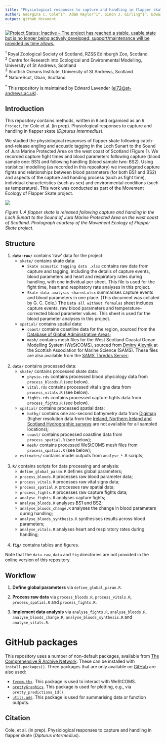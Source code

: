 ```yaml
---
title: "Physiological responses to capture and handling in flapper skate (_Dipturus intermedius_)"
author: Georgina C. Cole^1^, Adam Naylor^1^, Simon J. Girling^1^, Edward Lavender^2,3\*^, Jane Dodd^4^, James A. Thorburn^3^
output: github_document
---
```


[![Project Status: Inactive – The project has reached a stable, usable state but is no longer being actively developed; support/maintenance will be provided as time allows.](https://www.repostatus.org/badges/latest/inactive.svg)](https://www.repostatus.org/#inactive)

^1^ Royal Zoological Society of Scotland, RZSS Edinburgh Zoo, Scotland  
^2^  Centre for Research into Ecological and Environmental Modelling, University of St Andrews, Scotland  
^3^  Scottish Oceans Institute, University of St Andrews, Scotland  
^4^  NatureScot, Oban, Scotland

^\*^ This repository is maintained by Edward Lavender (<el72@st-andrews.ac.uk>).

## Introduction

This repository contains methods, written in `R` and organised as an `R Project`, for Cole et al. (in prep). Physiological responses to capture and handling in flapper skate (*Dipturus intermedius*).

We studied the physiological responses of flapper skate following catch-and-release angling and acoustic tagging in the Loch Sunart to the Sound of Jura Marine Protected Area on the west coast of Scotland (Figure 1). We recorded capture fight times and blood parameters following capture (blood sample one: BS1) and following handling (blood sample two: BS2). Using statistical modelling (as recorded in this repository) we investigated capture fights and relationships between blood parameters (for both BS1 and BS2) and aspects of the capture and handing process (such as fight time), individual characteristics (such as sex) and environmental conditions (such as temperature). This work was conducted as part of the Movement Ecology of Flapper Skate project. 

<img src="README.jpg"/>

_Figure 1. A flapper skate is released following capture and handing in the Loch Sunart to the Sound of Jura Marine Protected Area on the west coast of Scotland. Photograph courtesy of the Movement Ecology of Flapper Skate project._

## Structure

1.  **`data-raw/`** contains 'raw' data for the project:
      - `skate/` contains skate data: 
          - `Skate acoustic tagging data .xlsx` contains raw data from capture and tagging, including the details of capture events, blood parameters and heart and respiratory rates during handling, with one individual per sheet. This file is used for the fight time, heart and respiratory rate analyses in this project. 
          - `Skate data analysis shared.xlsx` summarises capture events and blood parameters in one place. (This document was collated by G. C. Cole.) The `Data all without formulas` sheet includes capture events, raw blood parameters and temperature-corrected blood parameter values. This sheet is used for the blood parameter analyses in this project. 
      - `spatial/` contains spatial data:
          - `coast/` contains coastline data for the region, sourced from the [Database of Global Administrative Areas](https://biogeo.ucdavis.edu/data/gadm3.6/Rsp/gadm36_GBR_0_sp.rds); 
          - `mesh/` contains mesh files for the West Scotland Coastal Ocean Modelling System (WeStCOMS), sourced from [Dmitry Aleynik](https://www.sams.ac.uk/people/researchers/aleynik-dr-dmitry/) at the Scottish Association for Marine Science (SAMS). These files are also available from the [SAMS Thredds Server](https://www.sams.ac.uk/facilities/thredds/); <br/><br/>
      
2.  **`data/`** contains processed data:
      - `skate/` contains processed skate data:
          - `physio.rds` contains processed blood physiology data from `process_bloods.R` (see below). 
          - `vital.rds` contains processed vital signs data from `process_vitals.R` (see below). 
          - `fights.rds` contains processed capture fights data from `process_fights.R` (see below). 
      - `spatial/` contains processed spatial data:
          - `bathy/` contains one arc-second bathymetry data from [Digimap](https://digimap.edina.ac.uk) (higher resolution data from the [Ireland, Northern Ireland and Scotland Hydrographic surveys](https://doi.org/10.1017/S1755691015000146) are not available for all sampled locations);
          - `coast/` contains processed coastline data from `process_spatial.R` (see below);
          - `mesh/` contains processed WeStCOMS mesh files from `process_spatial.R` (see below); 
      - `estimates/` contains model outputs from `analyse_*.R` scripts; <br/><br/>

3.  **`R/`** contains scripts for data processing and analysis:
      - `define_global_param.R` defines global parameters;
      - `process_bloods.R` processes raw blood parameter data;
      - `process_vitals.R` processes raw vital signs data;
      - `process_spatial.R` processes raw spatial data;
      - `process_fights.R` processes raw capture fights data;
      - `analyse_fights.R` analyses capture fights;
      - `analyse_bloods.R` analyses BS1 and BS2;
      - `analyse_bloods_change.R` analyses the change in blood parameters during handling;
      - `analyse_bloods_synthesis.R` synthesises results across blood parameters;
      - `analyse_vitals.R` analyses heart and respiratory rates during handling; <br/><br/>
      
4.  **`fig/`** contains tables and figures.

Note that the `data-raw`, `data` and `fig` directories are not provided in the online version of this repository.

## Workflow

1. **Define global parameters** via `define_global_param.R`.

2. **Process raw data** via `process_bloods.R`, `process_vitals.R`, `process_spatial.R` and `process_fights.R`. 

3. **Implement data analysis** via `analyse_fights.R`, `analyse_bloods.R`, `analyse_bloods_change.R`, `analyse_bloods_synthesis.R` and `analyse_vitals.R`. 

# GitHub packages

This repository uses a number of non-default packages, available from [The Comprehensive R Archive Network](https://cran.r-project.org). These can be installed with `install.packages()`. Three packages that are only available on [GitHub](https://github.com/) are also used:

  - [`fvcom.tbx`](https://github.com/edwardlavender/fvcom.tbx). This package is used to interact with WeStCOMS. 
  - [`prettyGraphics`](https://github.com/edwardlavender/prettyGraphics). This package is used for plotting, e.g., via `pretty_predictions_1d()`.
  - [`utils.add`](https://github.com/edwardlavender/utils.add). This package is used for summarising data or function outputs.  

## Citation

Cole, et al. (in prep). Physiological responses to capture and handling in flapper skate (*Dipturus intermedius*).
